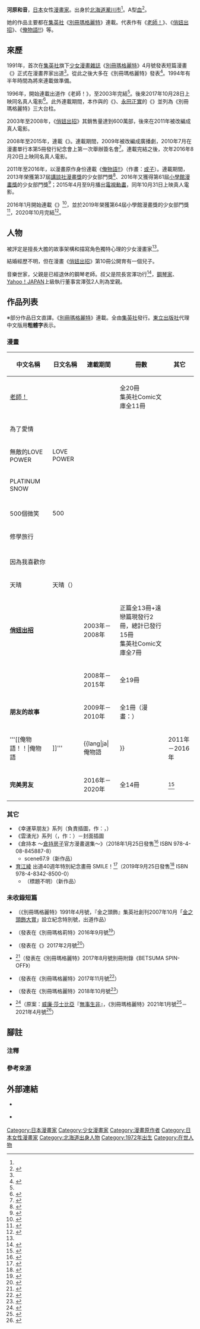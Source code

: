 {{Infobox 漫畫家
| 姓名               = 河原和音
| 職業               = [[漫畫家|漫畫家]]
| 圖像               = 
| 圖像大小           = 
| 圖像說明           = 
| 本名               = 
| 日語原文           = 
| 英文名             = 
| 假名               = かわはら かずね
| 羅馬字             = Kawahara Kazune
| 性別               =
| 國籍               = {{JPN}}
| 出生日期           = {{Birth date and age|1972|3|11|no}}
| 出生地點           = {{JPN}}[[北海道|北海道]][[瀧川市|瀧川市]]
| 逝世日期           = 
| 逝世地點           = 
| 活躍時期           = 1991年－
| 類型               = [[少女漫畫|少女漫畫]]
| 出道作品           = 
| 代表作品           = 《[[老師！|老師！]]》<br />《[[俏妞出招|俏妞出招]]》<br />《[[俺物語！！|俺物語!!]]》
| 獎項               = 第37屆[[講談社漫畫獎|講談社漫畫獎]]少女部門<br />第61屆[[小學館漫畫獎|小學館漫畫獎]]少女部門<br />（上面兩項為《俺物語!!》）<br />第64屆小學館漫畫獎少女部門<br />（《完美男友》）
| 簽名               = 
| 官方網站           = 
| 附註               = 
}}
{{japanese|japanese=河原 和音|kana=かわはら かずね|romaji=Kawahara Kazune}}
'''河原和音'''{{BD|1972年|3月11日<ref name="natalie">{{Cite web|url=http://natalie.mu/comic/artist/1832|title=河原和音的Profile|work=[[Natalie_(網站)|Comic Natalie]]|publisher=株式會社Natasha|accessdate=2012-07-19|language=ja|archive-date=2021-04-17|archive-url=https://web.archive.org/web/20210417034005/https://natalie.mu/comic/artist/1832|dead-url=no}}</ref>||}}，[[日本|日本]]女性[[漫畫家|漫畫家]]。出身於[[北海道|北海道]][[瀧川市|瀧川市]]<ref name="natalie" />。A型[[血型|血]]<ref>{{Cite web|url=http://betsuma.shueisha.co.jp/comics/profile_ka.html#kawahara |title=作家的Profile |work=集英社《別冊瑪格麗特》公式官網 |accessdate=2016-07-19 |language=ja |deadurl=yes |archiveurl=https://web.archive.org/web/20150822084326/http://betsuma.shueisha.co.jp/comics/profile_ka.html |archivedate=2015-08-22 }}</ref>。

她的作品主要都在[[集英社|集英社]]《[[別冊瑪格麗特|別冊瑪格麗特]]》連載。代表作有《[[老師！|老師！]]》、《[[俏妞出招|俏妞出招]]》、《[[俺物語！！|俺物語!!]]》等。

== 來歷 ==
1991年，首次在[[集英社|集英社]]旗下[[少女雜誌|少女漫畫雜誌]]《[[別冊瑪格麗特|別冊瑪格麗特]]》4月號發表短篇漫畫《{{lang|ja|彼のいちばん好きな人}}》正式在漫畫界家出道<ref name="natalie" />。從此之後大多在《別冊瑪格麗特》發表<ref name="debut">{{Cite web|url=http://koigashitai.com/|title=Comic|publisher=真人電影『俏妞出招』公式官網|accessdate=2016-07-19|language=ja|archive-url=https://web.archive.org/web/20120121054450/http://www.koigashitai.com/|archive-date=2012-01-21|dead-url=yes}}</ref>。1994年有半年時間為將來連載做準備。

1996年，開始連載出道作《老師！》，至2003年完結<ref name="natalie" />。後來2017年10月28日上映同名真人電影<ref name=natalie161027>{{cite news|url=http://natalie.mu/eiga/news/206897|script-title=ja:生田斗真と広瀬すずが初共演、河原和音のマンガ「先生！」実写化|newspaper=電影Natalie|date=2016-10-27|accessdate=2016-10-27|language=ja|archive-date=2016-10-27|archive-url=https://web.archive.org/web/20161027060035/http://natalie.mu/eiga/news/206897|dead-url=no}}</ref>。此外連載期間，本作與{{link-ja|綺羅 (漫畫家)|きら (漫画家)|綺羅}}的《{{link-ja|陽光伴我行。|まっすぐにいこう。}}》、[[永田正實|永田正實]]的《{{link-ja|戀愛目錄|恋愛カタログ}}》並列為《別冊瑪格麗特》三大台柱。

2003年至2008年，《[[俏妞出招|俏妞出招]]》其銷售量達到600萬部，後來在2011年被改編成真人電影。

2008年至2015年，連載《{{link-ja|青空吶喊|青空エール}}》。連載期間，2009年被改編成廣播劇，2010年7月在漫畫單行本第5冊發行紀念會上第一次舉辦簽名會<ref>{{Cite web|date=2010-06-11|url=http://natalie.mu/comic/news/33125|script-title=ja:「青空エール」河原和音、初のサイン会を札幌で|work=Comic Natalie|publisher=Natasha|accessdate=2016-07-19|language=ja|archive-date=2016-03-04|archive-url=https://web.archive.org/web/20160304094550/http://natalie.mu/comic/news/33125|dead-url=no}}</ref>。連載完結之後，次年2016年8月20日上映同名真人電影。

2011年至2016年，以漫畫原作身份連載《[[俺物語！！|俺物語!!]]》（作畫：[[或子_(漫畫家)|或子]]）。連載期間，2013年榮獲第37屆[[講談社漫畫獎|講談社漫畫獎]]的少女部門獎<ref>{{Cite web|date=2013-05-09|url=http://natalie.mu/comic/news/90258|script-title=ja:第37回講談社漫画賞にグラゼニ、監獄学園、俺物語!! ほか|work=Comic Natalie|publisher=Natasha|accessdate=2016-07-19|language=ja|archive-date=2016-03-04|archive-url=https://web.archive.org/web/20160304134756/http://natalie.mu/comic/news/90258|dead-url=no}}</ref>、2016年又獲得第61屆[[小學館漫畫獎|小學館漫畫獎]]的少女部門獎<ref>{{cite web|url=http://natalie.mu/comic/news/173350|script-title=ja:第61回小学館漫画賞に「海街diary」「Sunny」「ハイキュー!!」など|work=Comic Natalie|publisher=Natasha|date=2016-01-22|accessdate=2016-08-25|language=ja|archive-date=2016-05-12|archive-url=https://web.archive.org/web/20160512183141/http://natalie.mu/comic/news/173350|dead-url=no}}</ref>；2015年4月至9月播出[[電視動畫|電視動畫]]，同年10月31日上映真人電影。

2016年1月開始連載《{{link-ja|完美男友|素敵な彼氏}}》<ref name="natalie2">{{Cite web|date=2016-01-13|url=http://natalie.mu/comic/news/172282|script-title=ja:河原和音の別マ新連載は、彼氏がほしいと願う空回り気味な女子高生のラブコメ|work=Comic Natalie|publisher=Natasha|accessdate=2016-07-19|language=ja|archive-date=2016-08-10|archive-url=https://web.archive.org/web/20160810094348/http://natalie.mu/comic/news/172282|dead-url=no}}</ref>，並於2019年榮獲第64屆小學館漫畫獎的少女部門獎<ref>{{cite web|url=https://comics.shogakukan.co.jp/news/15958|script-title=ja:決定!! 第64回小学館漫画賞受賞作!!|work=小學館Comic|publisher=[[小學館|小學館]]|date=2019-01-21|accessdate=2019-01-21|language=ja|archive-date=2019-01-22|archive-url=https://web.archive.org/web/20190122044327/https://comics.shogakukan.co.jp/news/15958|dead-url=no}}</ref>，2020年10月完結<ref name="natalie3">{{Cite web|date=2020-10-13|url=https://natalie.mu/comic/news/400409|script-title=ja:「素敵な彼氏」完結、桐山はははチャレンジ開催！河原和音の新連載は12月発売号から|work=Comic Natalie|publisher=Natasha|accessdate=2020-10-13|language=ja|archive-date=2020-11-10|archive-url=https://web.archive.org/web/20201110070514/https://natalie.mu/comic/news/400409|dead-url=no}}</ref>。

== 人物 ==
被評定是擅長大膽的故事架構和描寫角色獨特心理的少女漫畫家<ref name="debut" />。

結婚經歷不明，但在漫畫《[[俏妞出招|俏妞出招]]》第10冊公開育有一個兒子。

音樂世家，父親是已經退休的鋼琴老師。叔父是{{link-ja|札幌音樂學院|札幌コンセルヴァトワール}}院長宮澤功行<ref>{{Cite web|date=2010-09-19|author=干野宜大|url=https://ameblo.jp/thoship/entry-10652662687.html|script-title=ja:恩師の娘さんは少女漫画の大先生|work=鋼琴家 干野宜大 ☆我與鋼琴與 ～Part 2☆|accessdate=2018-02-23|language=ja|archive-date=2017-04-03|archive-url=https://web.archive.org/web/20170403014925/http://ameblo.jp/thoship/entry-10652662687.html|dead-url=no}}</ref>，[[鋼琴家|鋼琴家]]{{link-ja|宮澤夢詩花|宮澤むじか}}、[[雅虎日本|Yahoo！JAPAN]]上級執行董事宮澤弦2人則為堂親。

== 作品列表 ==
※部分作品日文直譯。《[[別冊瑪格麗特|別冊瑪格麗特]]》連載。全由[[集英社|集英社]]發行。[[東立出版社|東立出版社]]代理中文版用'''粗體字'''表示。
=== 漫畫 ===
{|class=wikitable style="font-size:small"
|-
!中文名稱!!日文名稱!!連載期間!!冊數!!其它
|-
|[[老師！|老師！]]||{{lang|ja|先生！}}|| ||全20冊<br />集英社Comic文庫全11冊||
|-
|為了愛情||{{lang|ja|愛のために}}|| || ||
|-
|無敵的LOVE POWER||{{lang|ja|無敵の}}LOVE POWER|| || ||
|-
|PLATINUM SNOW||{{lang|ja|プラチナ·スノウ}}|| || ||
|-
|colspan="2"|{{lang|ja|泣きたくなったら教えてね}}|| || ||
|-
|500個微笑||500{{lang|ja|マイル}}|| || ||
|-
|修學旅行||{{lang|ja|修学旅行}}|| || ||
|-
|colspan="2"|{{lang|ja|幸せのかんづめ}}|| || ||
|-
|因為我喜歡你!!||{{lang|ja|君が好きだから}}!!|| || ||
|-
|天晴||天晴（{{lang|ja|てんせい}}）|| || ||
|-
|'''[[俏妞出招|俏妞出招]]'''||{{lang|ja|高校デビュー}}||2003年－2008年||正篇全13冊+遠戀篇現發行2冊，總計已發行15冊<br />集英社Comic文庫全7冊||
|-
|'''{{link-ja|青空吶喊|青空エール}}'''||{{lang|ja|青空エール}}||2008年－2015年||全19冊||
|-
|'''朋友的故事'''||{{lang|ja|友だちの話}}||2009年－2010年||全1冊（漫畫：{{link-ja|山川愛兒|山川あいじ}}）||
|-
|'''[[俺物語！！|俺物語!!]]'''||{{lang|ja|俺物語!!}}||2011年－2016年||全13冊（漫畫：[[或子_(漫畫家)|或子]]）||
|-
|'''完美男友'''||{{lang|ja|素敵な彼氏}}||2016年－2020年||全14冊||<ref>{{Cite web|url=http://betsuma.shueisha.co.jp/lineup/sutekinakaresi.html|title=連載作品介紹『完美男友』|work=[[別冊瑪格麗特|別冊瑪格麗特]]|publisher=[[集英社|集英社]]|accessdate=2016-07-19|language=ja|archive-date=2016-07-08|archive-url=https://web.archive.org/web/20160708083659/http://betsuma.shueisha.co.jp/lineup/sutekinakaresi.html|dead-url=no}}</ref>
|}

=== 其它 ===
* 《幸運草朋友》系列（負責插圖，作：{{link-ja|相原博之|あいはらひろゆき}}，{{link-ja|角川翼文庫|角川つばさ文庫}}）
* 《雲{{lang|ja|は}}湧{{lang|ja|き、}}光{{lang|ja|あふれて}}》系列（{{link-ja|集英社橘子文庫|集英社オレンジ文庫}}，作：{{link-ja|須賀忍|須賀しのぶ}}）－封面插圖
* 《倉持本 ～[[倉持房子|倉持房子]]官方漫畫選集～》（2018年1月25日發售<ref>{{Cite web|url=http://books.shueisha.co.jp/CGI/search/syousai_put.cgi?isbn_cd=978-4-08-845887-8&mode=1|title=倉持本 ～倉持房子官方漫畫選集～｜河原和音 等｜瑪格麗特Comics｜BOOKNAVI|publisher=[[集英社|集英社]]|accessdate=2018-04-08|language=ja|archive-date=2018-04-08|archive-url=https://web.archive.org/web/20180408010419/http://books.shueisha.co.jp/CGI/search/syousai_put.cgi?isbn_cd=978-4-08-845887-8&mode=1|dead-url=no}}</ref> ISBN 978-4-08-845887-8）
** scene67.9（新作品）
* [[育江綾|育江綾]] 出道40週年特別紀念畫冊 SMILE！<ref>{{cite web|url=https://natalie.mu/comic/news/348885|script-title=ja:いくえみ綾40周年本発売!全作品の本人コメントや「I LOVE HER」“セルフカバー”も|work=Comic Natalie|publisher=Natasha|date=2019-09-25|accessdate=2019-11-30|language=ja|archive-date=2020-11-28|archive-url=https://web.archive.org/web/20201128085732/https://natalie.mu/comic/news/348885|dead-url=no}}</ref>（2019年9月25日發售<ref>{{Cite web |url=https://books.shueisha.co.jp/items/contents.html?isbn=978-4-8342-8500-0|script-title=ja:いくえみ綾 デビュー40周年スペシャルアニバーサリーブック SMILE!｜河原 和音他｜ホーム社書籍扱コミックス｜集英社の本 |publisher=[[集英社|集英社]]|accessdate=2019-11-30|language=ja}}</ref> ISBN 978-4-8342-8500-0）
** （標題不明）（新作品）

=== 未收錄短篇 ===
* {{lang|ja|彼のいちばん好きな人}}（《別冊瑪格麗特》1991年4月號，『金之頭飾』集英社創刊2007年10月「[[金之頭飾大賞|金之頭飾大賞]]」設立紀念特別號，出道作品）
* {{nihongo|青空吶喊 特別篇|青空エール 特別編}}（發表在《別冊瑪格莉特》2016年9月號<ref>{{cite web|url=http://natalie.mu/comic/news/197972|script-title=ja:「青空エール」映画公開記念、大学生になったつばさと大介描く特別編が別マに|work=Comic Natalie|publisher=Natasha|date=2016-08-12|accessdate=2016-09-23|language=ja|archive-date=2016-09-16|archive-url=https://web.archive.org/web/20160916233129/http://natalie.mu/comic/news/197972|dead-url=no}}</ref>）
* {{nihongo|幸運女孩|ラッキーガール}}（發表在《{{link-ja|Cocohana|Cocohana}}》2017年2月號<ref>{{cite web|url=http://natalie.mu/comic/news/215049|script-title=ja:河原和音が読切でココハナ登場、自称ツイてる女性描く「ラッキーガール」|work=Comic Natalie|publisher=Natasha|date=2016-12-28|accessdate=2017-01-23|language=ja|archive-date=2017-01-03|archive-url=https://web.archive.org/web/20170103003100/http://natalie.mu/comic/news/215049|dead-url=no}}</ref>）
* {{nihongo|完美男友 【Inside Story】|素敵な彼氏 【Inside Story】}}<ref>{{Cite web|date=2017-07-13|url=http://natalie.mu/comic/news/240515|script-title=ja:星谷かおりの新連載が別マで、「虹色日和」など連載陣の番外編収めた別冊も|work=|publisher=Natasha|accessdate=2017-07-16|language=ja|archive-date=2017-07-14|archive-url=https://web.archive.org/web/20170714014138/http://natalie.mu/comic/news/240515|dead-url=no}}</ref>（發表在《別冊瑪格麗特》2017年8月號別冊附錄《BETSUMA SPIN-OFF》）
* {{nihongo|老師！SPIN-OFF|先生！スピンオフ}}（發表在《別冊瑪格麗特》2017年11月號<ref>{{Cite web|date=2017-10-13|url=http://natalie.mu/comic/news/252677|script-title=ja:河原和音「先生！」本編から数年後を描いた2ページのスピンオフが別マに|work=Comic Natalie|publisher=Natasha|accessdate=2017-10-14|language=ja|archive-date=2017-10-13|archive-url=https://web.archive.org/web/20171013225000/http://natalie.mu/comic/news/252677|dead-url=no}}</ref>）
* {{nihongo|俺物語!! 番外篇|俺物語!! 番外編}}（發表在《別冊瑪格麗特》2018年10月號<ref>{{Cite web|date=2018-09-13|url=https://natalie.mu/comic/news/299564|script-title=ja:「俺物語!!」が約2年ぶりに別マ帰還、大学生になった猛男たちを描く番外編|work=Comic Natalie|publisher=Natasha|accessdate=2018-09-14|language=ja|archive-date=2018-09-13|archive-url=https://web.archive.org/web/20180913223704/https://natalie.mu/comic/news/299564|dead-url=no}}</ref>）
* {{nihongo|無事生非|から騒ぎ}}<ref>{{Cite web|url=http://betsuma.shueisha.co.jp/lineup/karasawagi.html|title=連載作品介紹『無事生非』|work=別冊瑪格麗特|publisher=集英社|accessdate=2020-12-12|language=ja|archive-date=2021-01-22|archive-url=https://web.archive.org/web/20210122165910/http://betsuma.shueisha.co.jp/lineup/karasawagi.html|dead-url=no}}</ref>（原案：[[威廉·莎士比亞|威廉·莎士比亞]]『[[無事生非|無事生非]]』，《別冊瑪格麗特》2021年1月號<ref>{{Cite web|date=2020-12-11|url=https://natalie.mu/comic/news/408356|script-title=ja:河原和音がシェイクスピアの「から騒ぎ」を学園ラブコメにリメイク、別マで連載開始|work=Comic Natalie|publisher=Natasha|accessdate=2020-12-12|language=ja|archive-date=2020-12-20|archive-url=https://web.archive.org/web/20201220101814/https://natalie.mu/comic/news/408356|dead-url=no}}</ref>－2021年4月號<ref>{{Cite web|date=2021-03-13|url=https://natalie.mu/comic/news/419999|script-title=ja:フラれてばかりの女子高生描く、ともすえ葵の体当たりラブコメが別マで|work=Comic Natalie|publisher=Natasha|accessdate=2021-03-14|language=ja|archive-date=2021-04-10|archive-url=https://web.archive.org/web/20210410192644/https://natalie.mu/comic/news/419999|dead-url=no}}</ref>）

== 腳註 ==
=== 注釋 ===
{{reflist|group="注"}}

=== 參考來源 ===
{{reflist|2}}

== 外部連結 ==
* {{Twitter|kazunekawa|河原和音（@kazunekawa）}} {{ja icon}}
* {{Twitter|exumel26|河原和音（@exumel26）}} {{ja icon}}

{{Normdaten}}
{{DEFAULTSORT:Kawahara Kazune}}
[[Category:日本漫畫家|Category:日本漫畫家]]
[[Category:少女漫畫家|Category:少女漫畫家]]
[[Category:漫畫原作者|Category:漫畫原作者]]
[[Category:日本女性漫畫家|Category:日本女性漫畫家]]
[[Category:北海道出身人物|Category:北海道出身人物]]
[[Category:1972年出生|Category:1972年出生]]
[[Category:在世人物|Category:在世人物]]